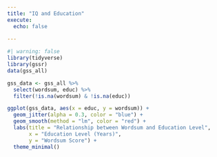 ```yaml
---
title: "IQ and Education"
execute: 
  echo: false
  
---
```


```r
#| warning: false
library(tidyverse)
library(gssr)
data(gss_all)
```


```r

gss_data <- gss_all %>%
  select(wordsum, educ) %>%
  filter(!is.na(wordsum) & !is.na(educ))
```


```r
ggplot(gss_data, aes(x = educ, y = wordsum)) +
  geom_jitter(alpha = 0.3, color = "blue") +
  geom_smooth(method = "lm", color = "red") +
  labs(title = "Relationship between Wordsum and Education Level",
       x = "Education Level (Years)",
       y = "Wordsum Score") +
  theme_minimal()
```

